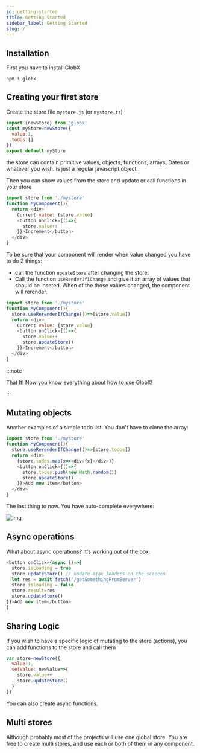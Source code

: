 ```yaml
---
id: getting-started
title: Getting Started
sidebar_label: Getting Started
slug: /
---
```


## Installation

First you have to install GlobX

```shell
npm i globx
```


## Creating your first store

Create the store file `mystore.js` (or `mystore.ts`)

```js
import {newStore} from 'globx'
const myStore=newStore({
  value:1,
  todos:[]
})
export default myStore
```

the store can contain primitive values, objects, functions, arrays, Dates or whatever you wish. is just a regular javascript object.

Then you can show values from the store and update or call functions in your store


```js
import store from './mystore'
function MyComponent(){
  return <div>
    Current value: {store.value}
    <button onClick={()=>{
      store.value++
    }}>Increment</button>
  </div>
}
```

To be sure that your component will render when value changed you have to do 2 things:

- call the function `updateStore` after changing the store.
- Call the function `useRenderIfIChange` and give it an array of values that should be inseted. When of the those values changed, the component will rerender.

```js {3,9}
import store from './mystore'
function MyComponent(){
  store.useRerenderIfChange(()=>[store.value])
  return <div>
    Current value: {store.value}
    <button onClick={()=>{
      store.value++
      store.updateStore()
    }}>Increment</button>
  </div>
}
```

:::note

That It! Now you know everything about how to use GlobX!

:::


## Mutating objects

Another examples of a simple todo list. You don't have to clone the array:

```javascript
import store from './mystore'
function MyComponent(){
  store.useRerenderIfChange(()=>[store.todos])
  return <div>
    {store.todos.map(x=><div>{x}</div>)}
    <button onClick={()=>{
      store.todos.push(new Math.random())
      store.updateStore()
    }}>Add new item</button>
  </div>
}
```

The last thing to now. You have auto-complete everywhere:

![img](https://snipboard.io/bkl6nq.jpg)


## Async operations

What about async operations? It's working out of the box:

```javascript
<button onClick={async ()=>{
  store.isLoading = true
  store.updateStore() // update ajax loaders on the screeen
  let res = await fetch('/getSomethingFromServer')
  store.isloading = false
  store.result=res
  store.updateStore()
}}>Add new item</button>
}
```

## Sharing Logic

If you wish to have a specific logic of mutating to the store (actions), you can add functions to the store and call them

```js
var store=newStore({
  value:1,
  setValue: newValue=>{
    store.value++
    store.updateStore()
  }
})
```

You can also create async functions.

## Multi stores

Although probably most of the projects will use one global store. You are free to create multi stores, and use each or both of them in any component.
